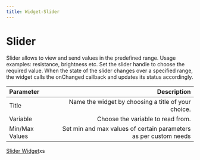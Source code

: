 ```yaml
---
title: Widget-Slider
---
```

# Slider


Slider allows to view and send values in the predefined range. Usage examples: resistance, brightness etc. Set the slider handle to choose the required value.
When the state of the slider changes over a specified range, the widget calls the onChanged callback and updates its status accordingly. 


| Parameter     | Description|
| :------------ | ---------: |
| Title        |    Name the widget by choosing a title of your choice.    | 
| Variable     |    Choose the variable to read from.    |   
| Min/Max Values |    Set min and max values of certain parameters as per custom needs |   


[Slider Widget](/images/widgets/slider.webp)xs